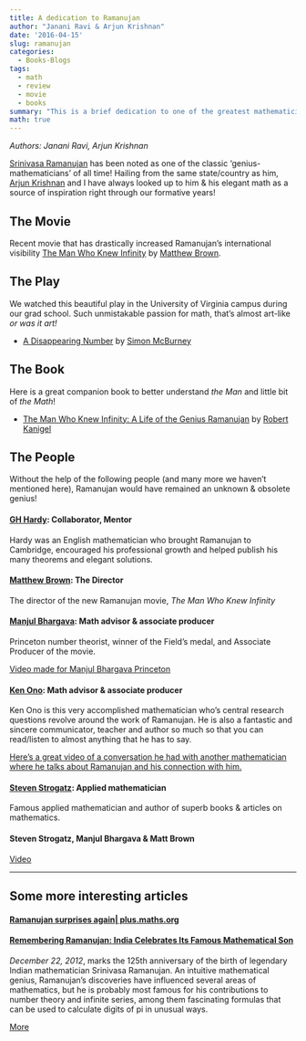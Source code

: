 ```yaml
---
title: A dedication to Ramanujan
author: "Janani Ravi & Arjun Krishnan"
date: '2016-04-15'
slug: ramanujan
categories:
  - Books-Blogs
tags:
  - math
  - review
  - movie
  - books
summary: "This is a brief dedication to one of the greatest mathematicians of all time, Srinivasa Ramanujan."
math: true
---
```

*Authors: Janani Ravi, Arjun Krishnan*

[Srinivasa Ramanujan](https://en.wikipedia.org/wiki/Srinivasa_Ramanujan) has been noted as one of the classic 'genius-mathematicians' of all time! Hailing from the same state/country as him, [Arjun Krishnan](//arjun-krishnan.net) and I have always looked up to him & his elegant math as a source of inspiration right through our formative years!

## The Movie
Recent movie that has drastically increased Ramanujan's international visibility
[The Man Who Knew Infinity](https://g.co/kgs/gfuP3p) by [Matthew Brown](https://www.imdb.com/name/nm0114226/).

## The Play
We watched this beautiful play in the University of Virginia campus during our grad school. Such unmistakable passion for math, that's almost art-like *or was it art!*

* [A Disappearing Number](https://en.wikipedia.org/wiki/A_Disappearing_Number) by [Simon McBurney](https://en.wikipedia.org/wiki/Simon_McBurney)

## The Book
Here is a great companion book to better understand *the Man* and little bit of *the Math*!

* [The Man Who Knew Infinity: A Life of the Genius Ramanujan](https://en.wikipedia.org/wiki/The_Man_Who_Knew_Infinity:_A_Life_of_the_Genius_Ramanujan) by [Robert Kanigel](https://en.wikipedia.org/wiki/Robert_Kanigel)

## The People
Without the help of the following people (and many more we haven't mentioned here), Ramanujan would have remained an unknown & obsolete genius!

#### [GH Hardy](https://en.wikipedia.org/wiki/G._H._Hardy): Collaborator, Mentor
Hardy was an English mathematician who brought Ramanujan to Cambridge, encouraged his professional growth and helped publish his many theorems and elegant solutions.

#### [Matthew Brown](https://www.imdb.com/name/nm0114226/): The Director
The director of the new Ramanujan movie, *The Man Who Knew Infinity*

#### [Manjul Bhargava](https://en.wikipedia.org/wiki/Manjul_Bhargava): Math advisor & associate producer
Princeton number theorist, winner of the Field's medal, and Associate Producer of the movie.

[Video made for Manjul Bhargava Princeton](https://vimeo.com/128893911)

#### [Ken Ono](//en.wikipedia.org/wiki/Ken_Ono): Math advisor & associate producer
Ken Ono is this very accomplished mathematician who's central research questions revolve around the work of Ramanujan.
He is also a fantastic and sincere communicator, teacher and author so much so that you can read/listen to almost anything that he has to say.

[Here's a great video of a conversation he had with another mathematician where he talks about Ramanujan and his connection with him.](https://www.youtube.com/watch?v=EyvYr-2WLWg&list=WL&index=9)

#### [Steven Strogatz](www.stevenstrogatz.com/): Applied mathematician
Famous applied mathematician and author of superb books & articles on mathematics.

#### Steven Strogatz, Manjul Bhargava & Matt Brown
[Video](https://www.youtube.com/watch?v=yvHrn-41XMU)

***
## Some more interesting articles
#### [Ramanujan surprises again| plus.maths.org](http://www.math.uiuc.edu/~berndt/articles/aachen.pdf)

#### [Remembering Ramanujan: India Celebrates Its Famous Mathematical Son](http://www.scientificamerican.com/article.cfm?id=remembering-ramanujan-india)

*December 22, 2012*, marks the 125th anniversary of the birth of legendary Indian mathematician Srinivasa Ramanujan. An intuitive mathematical genius, Ramanujan's discoveries have influenced several areas of mathematics, but he is probably most famous for his contributions to number theory and infinite series, among them fascinating formulas that can be used to calculate digits of pi in unusual ways.

[More](http://www.scientificamerican.com/article.cfm?id=remembering-ramanujan-india)

